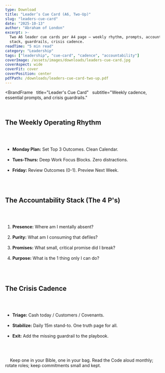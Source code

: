 ```yaml
---
type: Download
title: "Leader’s Cue Card (A6, Two-Up)"
slug: "leaders-cue-card"
date: "2025-10-13"
author: "Abraham of London"
excerpt: >-
  Two A6 leader cue cards per A4 page — weekly rhythm, prompts, accountability
  stack, guardrails, crisis cadence.
readTime: "5 min read"
category: "Leadership"
tags: ["leadership", "cue-card", "cadence", "accountability"]
coverImage: /assets/images/downloads/leaders-cue-card.jpg
coverAspect: wide
coverFit: cover
coverPosition: center
pdfPath: /downloads/leaders-cue-card-two-up.pdf
---
```


<BrandFrame
  title="Leader's Cue Card"
  subtitle="Weekly cadence, essential prompts, and crisis guardrails."
>
  <h2>The Weekly Operating Rhythm</h2>
  <ul>
    <li>**Monday Plan:** Set Top 3 Outcomes. Clean Calendar.</li>
    <li>**Tues-Thurs:** Deep Work Focus Blocks. Zero distractions.</li>
    <li>**Friday:** Review Outcomes (0-1). Preview Next Week.</li>
  </ul>

  <h2>The Accountability Stack (The 4 P's)</h2>
  <ol>
    <li>**Presence:** Where am I mentally absent?</li>
    <li>**Purity:** What am I consuming that defiles?</li>
    <li>**Promises:** What small, critical promise did I break?</li>
    <li>**Purpose:** What is the 1 thing only I can do?</li>
  </ol>

  <h2>The Crisis Cadence</h2>
  <ul>
    <li>**Triage:** Cash today / Customers / Covenants.</li>
    <li>**Stabilize:** Daily 15m stand-to. One truth page for all.</li>
    <li>**Exit:** Add the missing guardrail to the playbook.</li>
  </ul>

  <div className="not-prose mt-6 text-[11.5px] text-[color:var(--color-on-secondary)/0.6]">
    Keep one in your Bible, one in your bag. Read the Code aloud monthly; rotate roles; keep commitments small and kept.
  </div>
</BrandFrame>